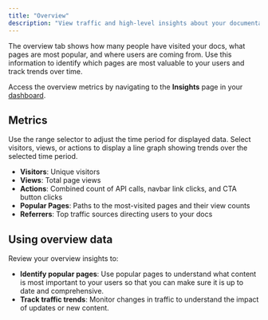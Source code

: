 ```yaml
---
title: "Overview"
description: "View traffic and high-level insights about your documentation"
---
```


The overview tab shows how many people have visited your docs, what pages are most popular, and where users are coming from. Use this information to identify which pages are most valuable to your users and track trends over time.

Access the overview metrics by navigating to the **Insights** page in your [dashboard](https://dashboard.mintlify.com/products/insights).

## Metrics

Use the range selector to adjust the time period for displayed data. Select visitors, views, or actions to display a line graph showing trends over the selected time period.

- **Visitors**: Unique visitors
- **Views**: Total page views
- **Actions**: Combined count of API calls, navbar link clicks, and CTA button clicks
- **Popular Pages**: Paths to the most-visited pages and their view counts
- **Referrers**: Top traffic sources directing users to your docs

## Using overview data

Review your overview insights to:

- **Identify popular pages**: Use popular pages to understand what content is most important to your users so that you can make sure it is up to date and comprehensive.
- **Track traffic trends**: Monitor changes in traffic to understand the impact of updates or new content.
